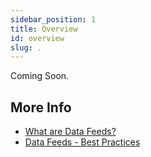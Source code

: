 ```yaml
---
sidebar_position: 1
title: Overview
id: overview
slug: .
---
```


Coming Soon.

## More Info

- [What are Data Feeds?](/feeds/about)
- [Data Feeds - Best Practices](/feeds/best-practices)
